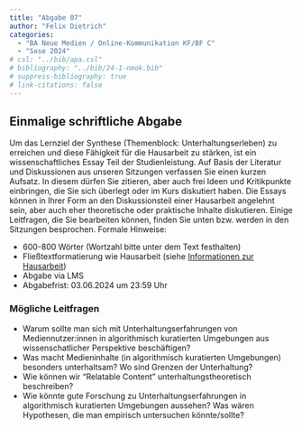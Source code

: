 ```yaml
---
title: "Abgabe 07"
author: "Felix Dietrich"
categories:
  - "BA Neue Medien / Online-Kommunikation KF/BF C"
  - "Sose 2024"
# csl: "../bib/apa.csl"
# bibliography: "../bib/24-1-nmok.bib"
# suppress-bibliography: true
# link-citations: false
---
```


## Einmalige schriftliche Abgabe

Um das Lernziel der Synthese (Themenblock: Unterhaltungserleben) zu erreichen und diese Fähigkeit für die Hausarbeit zu stärken, ist ein wissenschaftliches Essay Teil der Studienleistung. Auf Basis der Literatur und Diskussionen aus unseren Sitzungen verfassen Sie einen kurzen Aufsatz. In diesem dürfen Sie zitieren, aber auch frei Ideen und Kritikpunkte einbringen, die Sie sich überlegt oder im Kurs diskutiert haben. Die Essays können in Ihrer Form an den Diskussionsteil einer Hausarbeit angelehnt sein, aber auch eher theoretische oder praktische Inhalte diskutieren. Einige Leitfragen, die Sie bearbeiten können, finden Sie unten bzw. werden in den Sitzungen besprochen. Formale Hinweise:

-	600-800 Wörter (Wortzahl bitte unter dem Text festhalten)
-	Fließtextformatierung wie Hausarbeit (siehe [Informationen zur Hausarbeit](term_paper.html))
-	Abgabe via LMS
- Abgabefrist: 03.06.2024 um 23:59 Uhr

### Mögliche Leitfragen

- Warum sollte man sich mit Unterhaltungserfahrungen von Mediennutzer:innen in algorithmisch kuratierten Umgebungen aus wissenschatlicher Perspektive beschäftigen?
- Was macht Medieninhalte (in algorithmisch kuratierten Umgebungen) besonders unterhaltsam? Wo sind Grenzen der Unterhaltung?
- Wie können wir "Relatable Content" unterhaltungstheoretisch beschreiben?
- Wie könnte gute Forschung zu Unterhaltungserfahrungen in algorithmisch kuratierten Umgebungen aussehen? Was wären Hypothesen, die man empirisch untersuchen könnte/sollte?